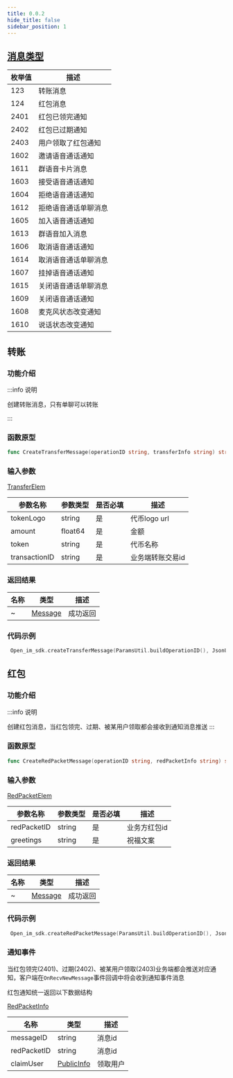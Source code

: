 ```yaml
---
title: 0.0.2
hide_title: false
sidebar_position: 1
---
```


## [消息类型](docs/sdks/enum/messageContentType.mdx)

| 枚举值 | 描述               |
| ------ | ------------------ |
| 123    | 转账消息             |
| 124    | 红包消息             |
| 2401   | 红包已领完通知         |
| 2402   | 红包已过期通知         |
| 2403   | 用户领取了红包通知     |
| 1602   | 邀请语音通话通知     |
| 1611   | 群语音卡片消息       |
| 1603   | 接受语音通话通知     |
| 1604   | 拒绝语音通话通知     |
| 1612   | 拒绝语音通话单聊消息 |
| 1605   | 加入语音通话通知     |
| 1613   | 群语音加入消息       |
| 1606   | 取消语音通话通知     |
| 1614   | 取消语音通话单聊消息 |
| 1607   | 挂掉语音通话通知     |
| 1615   | 关闭语音通话单聊消息 |
| 1609   | 关闭语音通话通知     |
| 1608   | 麦克风状态改变通知   |
| 1610   | 说话状态改变通知     |

## 转账

### 功能介绍

:::info 说明

创建转账消息，只有单聊可以转账

:::

### 函数原型

```go showLineNumbers
func CreateTransferMessage(operationID string, transferInfo string) string 
```

### 输入参数 

[TransferElem](docs/sdks/class/message/transferElem.mdx)

| 参数名称 | 参数类型 | 是否必填 | 描述     |
| -------- | -------- | -------- | -------- |
| tokenLogo     | string    | 是        | 代币logo url      |
| amount        | float64   | 是        | 金额              |
| token         | string    | 是        | 代币名称          |
| transactionID | string    | 是        | 业务端转账交易id   |

### 返回结果

| 名称 | 类型                                               | 描述     |
| ---- | -------------------------------------------------- | -------- |
| ~    | [Message](docs/sdks/class/message/messageInfo.mdx) | 成功返回 |

### 代码示例

```go showLineNumbers
 Open_im_sdk.createTransferMessage(ParamsUtil.buildOperationID(), JsonUtil.toString(transferElem))
```

## 红包

### 功能介绍

:::info 说明

创建红包消息，当红包领完、过期、被某用户领取都会接收到通知消息推送
:::

### 函数原型

```go showLineNumbers
func CreateRedPacketMessage(operationID string, redPacketInfo string) string
```

### 输入参数 

[RedPacketElem](docs/sdks/class/message/redPacketElem.mdx)

| 参数名称 | 参数类型 | 是否必填 | 描述     |
| -------- | -------- | -------- | -------- |
| redPacketID     | string    | 是        | 业务方红包id      |
| greetings       | string    | 是        | 祝福文案          |

### 返回结果

| 名称 | 类型                                               | 描述     |
| ---- | -------------------------------------------------- | -------- |
| ~    | [Message](docs/sdks/class/message/messageInfo.mdx) | 成功返回 |

### 代码示例

```go showLineNumbers
 Open_im_sdk.createRedPacketMessage(ParamsUtil.buildOperationID(), JsonUtil.toString(redPacketElem))
```

### 通知事件

当红包领完(2401)、过期(2402)、被某用户领取(2403)业务端都会推送对应通知，客户端在`OnRecvNewMessage`事件回调中将会收到通知事件消息

红包通知统一返回以下数据结构

[RedPacketInfo](docs/sdks/class/message/redPacketInfo.mdx)

| 名称 | 类型                                               | 描述     |
| ---- | -------------------------------------------------- | -------- |
| messageID    | string | 消息id |
| redPacketID  | string | 消息id |
| claimUser    | [PublicInfo](docs/sdks/class/user/publicInfo.mdx)| 领取用户 |